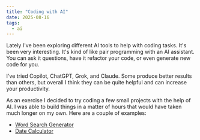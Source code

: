 ```yaml
---
title: "Coding with AI"
date: 2025-08-16
tags:
  - ai
---
```


Lately I've been exploring different AI tools to help with coding tasks. It's been very interesting. It's kind of like pair programming with an AI assistant. You can ask it questions, have it refactor your code, or even generate new code for you.

I've tried Copilot, ChatGPT, Grok, and Claude. Some produce better results than others, but overall I think they can be quite helpful and can increase your productivity.

As an exercise I decided to try coding a few small projects with the help of AI. I was able to build things in a matter of hours that would have taken much longer on my own. Here are a couple of examples:

- <a href="https://word-search-generator-rho.vercel.app/" target="_blank">Word Search Generator</a>
- <a href="https://date-calculator-iota.vercel.app/" target="_blank">Date Calculator</a>
